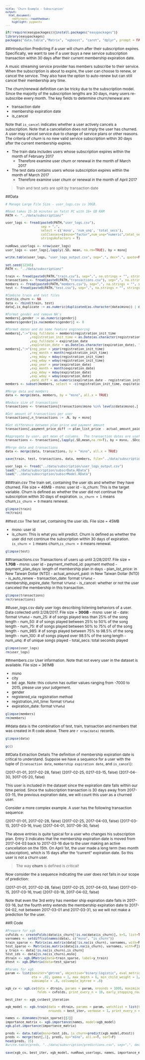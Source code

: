 ```yaml
---
title: 'Churn Example - Subscription'
output:
  html_document:
    rmdformats::readthedown:
    highlight: pygments
---
```


<style type="text/css">
p{ /* Normal  */
   font-size: 12px;
}
body{ /* Normal  */
   font-size: 12px;
}
td {  /* Table  */
   font-size: 10px;
}
h1 { /* Header 1 */
 font-size: 26px;
 color: #4294ce;
}
h2 { /* Header 2 */
 font-size: 22px;
}
h3 { /* Header 3 */
 font-size: 18px;
}
code.r{ /* Code block */
  font-size: 10px;
}
pre { /* Code block */
  font-size: 10px
}
#table-of-contents h2 {
background-color: #4294ce;
}
#table-of-contents{
background: #688FAD;
}
#nav-top span.glyphicon{
color: #4294ce;
}
#postamble{
background: #4294ce;
border-top: ;
}
</style>

```r
if(!require(easypackages)){install.packages("easypackages")}
library(easypackages)
packages("data.table","Matrix", "xgboost", "caret", "dplyr", prompt = FALSE)
```

##Introduction
Predicting if a user will churn after their subscription expires. Specifically, we want to see if a user buys a new service subscription transaction within 30 days after their current membership expiration date.

A music streaming service provider has members subscribe to their service. When the subscription is about to expire, the user can choose to renew, or cancel the service. They also have the option to auto-renew but can still cancel their membership any time. 

The churn/renewal definition can be tricky due to the subscription model. Since the majority of the subscription lengths are 30 days, many users re-subscribe every month. The key fields to determine churn/renewal are:

- transaction date
- membership expiration date
- is_cancel

Note that `is_cancel` indicates whether a user actively cancels a subscription. Note that a cancellation does not imply the user has churned. A user may cancel service due to change of service plans or other reasons. The criteria of *churn* is no new valid service subscription within 30 days after the current membership expires.

- The train data includes users whose subscription expires within the month of February 2017
  - Therefore examine user churn or renewal in the month of March 2017
- The test data contains users whose subscription expires within the month of March 2017
  - Therefore examine user churn or renewal in the month of April 2017

> Train and test sets are split by transaction date

##Data

```r
# Manage Large File Size - user_logs.csv is 30GB.  

#Read takes 15-16 minutes on fatst PC with 16+ GB RAM
PATH <- "../data/subscription/"

user_logs <- fread(paste0(PATH,"user_logs.csv"), 
                   sep = ",", 
                   select = c('msno', 'num_unq', 'total_secs'),
                   colClasses=c(msno="factor",num_unq="numeric",total_secs="numeric"),
                   stringsAsFactors = T)
                   
numRows_userlogs <- nrow(user_logs)
user_logs <- user_logs[,lapply(.SD, mean, na.rm=TRUE), by = msno]

write.table(user_logs, "user_logs_output.csv", sep=",", dec=".", quote=FALSE, row.names=FALSE)
```

```r
set.seed(12345)
PATH <- "../data/subscription/"

train <- fread(paste0(PATH,"train.csv"), sep=",", na.strings = "", stringsAsFactors=T)
transactions <- fread(paste0(PATH,"transactions.csv"), sep=",", na.strings = "", stringsAsFactors=T)
members <- fread(paste0(PATH,"members.csv"), sep=",", na.strings = "", stringsAsFactors=T)
test <- fread(paste0(PATH,"test.csv"), sep=",", na.strings = "", stringsAsFactors=T)

#Combine train and test files
test$is_churn <- NA
data <- rbind(train, test)
data[,is_duplicate := as.numeric(duplicated(as.character(data$msno)) | duplicated(as.character(data$msno),fromLast=T))]

#Format gender and remove NA's
members[,gender := as.numeric(gender)]
members$gender[is.na(members$gender)] <- 0

#Format dates and do some feature engineering
members[,":="(reg_fulldate = members$registration_init_time
             ,registration_init_time = as.Date(as.character(registration_init_time), '%Y%m%d')
             ,exp_fulldate = expiration_date
             ,expiration_date = as.Date(as.character(expiration_date), '%Y%m%d'))]
members[,":="(reg_year = year(registration_init_time)
             ,reg_month = month(registration_init_time)
             ,reg_mday = mday(registration_init_time)
             ,reg_wday = wday(registration_init_time)
             ,exp_year = year(expiration_date)
             ,exp_month = month(expiration_date)
             ,exp_mday = mday(expiration_date)
             ,exp_wday = wday(expiration_date)
             ,date_diff = as.numeric(expiration_date - registration_init_time))]
members <- subset(members, select = -c(registration_init_time, expiration_date))

#Merge data and members
data <- merge(data, members, by = "msno", all.x = TRUE)

#Reduce size of transactions
transactions <- transactions[transactions$msno %in% levels(data$msno),]

#Get amount of transactions per user
transactions[,n_transactions := .N, by = msno]

#Get difference between plan price and payment amount
transactions[,payment_price_diff := plan_list_price - actual_amount_paid]

#Aggregate by user, get mean of columns.  The transaction dates are useful for now, so remove them
transactions <- transactions[,lapply(.SD,mean,na.rm=T), by = msno, .SDcols = names(transactions)[c(2:6,9:11)]]

#Merge data and transactions
data <- merge(data, transactions, by = "msno", all.x = TRUE)

save(train, test, transactions, data, members, file="../data/subscription/subscrData.RData")
```

```r
user_logs <- fread("../data/subscription/user_logs_output.csv") 
load("../data/subscription/subscrData.RData")
load("../data/subscription/subscrModel.RData")
```

###train.csv
The train set, containing the user ids and whether they have churned. File size = 46MB
- msno: user id
- is_churn: This is the target variable. Churn is defined as whether the user did not continue the subscription within 30 days of expiration. `is_churn = 1` means churn,`is_churn = 0` means renewal.

```r
glimpse(train)
rm(train)
```

##test.csv
The test set, containing the user ids.  File size = 45MB

- msno: user id
- is_churn: This is what you will predict. Churn is defined as whether the user did not continue the subscription within 30 days of expiration. `is_churn = 1` means churn,`is_churn = 0` means renewal.

```r
glimpse(test)
```

##transactions.csv
Transactions of users up until 2/28/2017.  File size = **1.7GB**
- msno: user id
- payment_method_id: payment method
- payment_plan_days: length of membership plan in days
- plan_list_price: in New Taiwan Dollar (NTD)
- actual_amount_paid: in New Taiwan Dollar (NTD)
- is_auto_renew
- transaction_date: format `%Y%m%d`
- membership_expire_date: format `%Y%m%d`
- is_cancel: whether or not the user canceled the membership in this transaction.

```r
glimpse(transactions)
rm(transactions)
```

##user_logs.csv
daily user logs describing listening behaviors of a user. Data collected until 2/28/2017. File size = **30GB**
- msno: user id
- date: format `%Y%m%d`
- num_25: # of songs played less than 25% of the song length
- num_50: # of songs played between 25% to 50% of the song length
- num_75: # of songs played between 50% to 75% of of the song length
- num_985: # of songs played between 75% to 98.5% of the song length
- num_100: # of songs played over 98.5% of the song length
- num_unq: # of unique songs played
- total_secs: total seconds played

```r
glimpse(user_logs)
rm(user_logs)
```

##members.csv
User information. Note that not every user in the dataset is available. File size = 361MB

- msno
- city 
- bd: age. Note: this column has outlier values ranging from -7000 to 2015, please use your judgement. 
- gender 
- registered_via: registration method
- registration_init_time: format `%Y%m%d`
- expiration_date: format `%Y%m%d`

```r
glimpse(members)
rm(members)
```

##data
data is the combination of test, train, transaction and members that was created in R code above.  There are `r nrow(data) ` records.

```r
glimpse(data)
```

```r
gc()
```


##Data Extraction Details
The definition of membership expiration date is critical to understand. Suppose we have a sequence for a user with the tuple of (`transaction date`, `membership expiration date`, and `is_cancel`):

(2017-01-01, 2017-02-28, false)
(2017-02-25, 0217-03-15, false)
(2017-04-30, 3017-05-20, false) 

This user is included in the dataset since the expiration date falls within our time period. Since the subscription transaction is 30 days away from 2017-03-15, the previous expiration date, we will count this user as a churned user.

Consider a more complex example.  A user has the following transaction sequence:

(2017-01-01, 2017-02-28, false)
(2017-02-25, 2017-04-03, false)
(2017-03-15, 2017-03-16, true)
(2017-04-01, 3017-06-30, false) 

The above entries is quite typical for a user who changes his subscription plan. Entry 3 indicates that the membership expiration date is moved from 2017-04-03 back to 2017-03-16 due to the user making an active cancellation on the 15th. On April 1st, the user made a long term (two month subscription), which is 15 days after the "current" expiration date. So this user is not a churn user. 

> The way **churn** is defined is critical!

Now consider the a sequence indicating the user does not falls in our scope of prediction:

(2017-01-01, 2017-02-28, false)
(2017-02-25, 2017-04-03, false)
(2017-03-15, 2017-03-16, true)
(2017-03-18, 2017-04-02, false)

Note that even the 3rd entry has member ship expiration date falls in 2017-03-16, but the fourth entry extends the membership expiration date to 2017-04-02, not between 2017-03-01 and 2017-03-31, so we will not make a prediction for the user.

##R Code

```r
#Prepare for xgb
cvFolds <- createFolds(data$is_churn[!is.na(data$is_churn)], k=5, list=TRUE, returnTrain=FALSE)
varnames <- setdiff(colnames(data), c("msno", "is_churn"))
train_sparse <- Matrix(as.matrix(data[!is.na(is_churn), varnames, with=F]), sparse=TRUE)
test_sparse <- Matrix(as.matrix(data[is.na(is_churn), varnames, with=F]), sparse=TRUE)
y_train <- data[!is.na(is_churn),is_churn]
test_ids <- data[is.na(is_churn),msno]
dtrain <- xgb.DMatrix(data=train_sparse, label=y_train)
dtest <- xgb.DMatrix(data=test_sparse)

#Params for xgb
param <- list(booster="gbtree", objective="binary:logistic", eval_metric="logloss", 
              eta = .02, gamma = 1, max_depth = 6, min_child_weight = 1,
              subsample = .8, colsample_bytree = .8)

xgb_cv <- xgb.cv(data = dtrain, params = param, nrounds = 1000, maximize = FALSE, prediction = TRUE,
                 folds = cvFolds, print_every_n = 10, early_stopping_round = 50)

best_iter <- xgb_cv$best_iteration

xgb_model <- xgb.train(data = dtrain, params = param, watchlist = list(train = dtrain),
                       nrounds = best_iter, verbose = 1, print_every_n = 100)

names <- dimnames(train_sparse)[[2]]
importance_matrix <- xgb.importance(names, model=xgb_model)
xgb.plot.importance(importance_matrix)

preds <- data.table(msno=test_ids, is_churn=predict(xgb_model,dtest))
preds <- merge(test[,1], preds, by="msno", all.x=T, sort=F)
head(preds, 15)
#write.table(preds, "../data/subscription/predictions.csv", sep=",", dec=".", quote=FALSE, row.names=FALSE)
```

```r
save(xgb_cv, best_iter, xgb_model, numRows_userlogs, names, importance_matrix, preds, file="../data/subscription/subscrModel.RData")
```



